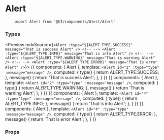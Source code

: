 
<Meta title="Components API|Alert" />

# Alert

<Description of={Alert} />

```
    import Alert from '@UI/components/Alert/Alert'
```

### Types

<Preview mdxSource={`
    <Alert :type="${ALERT_TYPE.SUCCESS}" message="That is success Alert" />
    <!-- -->
    <Alert :type="${ALERT_TYPE.INFO}" message="That is info Alert" />
    <!-- -->
    <Alert :type="${ALERT_TYPE.WARNING}" message="That is warning Alert" />
    <!-- -->
    <Alert :type="${ALERT_TYPE.ERROR}" message="That is error Alert" />
`}>
    <Story name="success">
        {{
            components: { Alert },
            template: `<Alert id="1" :type="type" :message="message" />`,
            computed: {
                type() {
                    return ALERT_TYPE.SUCCESS;
                },
                message() {
                    return 'That is success Alert';
                },
            }
        }}
    </Story>
    <Story name="warning">
        {{
            components: { Alert },
            template: `<Alert id="2" :type="type" :message="message" />`,
            computed: {
                type() {
                    return ALERT_TYPE.WARNING;
                },
                message() {
                    return 'That is warning Alert';
                },
            }
        }}
    </Story>
    <Story name="info">
        {{
            components: { Alert },
            template: `<Alert id="4" :type="type" :message="message" />`,
            computed: {
                type() {
                    return ALERT_TYPE.INFO;
                },
                message() {
                    return 'That is info Alert';
                },
            }
        }}
    </Story>
    <Story name="error">
        {{
            components: { Alert },
            template: `<Alert id="4" :type="type" :message="message" />`,
            computed: {
                type() {
                    return ALERT_TYPE.ERROR;
                },
                message() {
                    return 'That is error Alert';
                },
            }
        }}
    </Story>
</Preview>

### Props

<Props of={Alert} />
